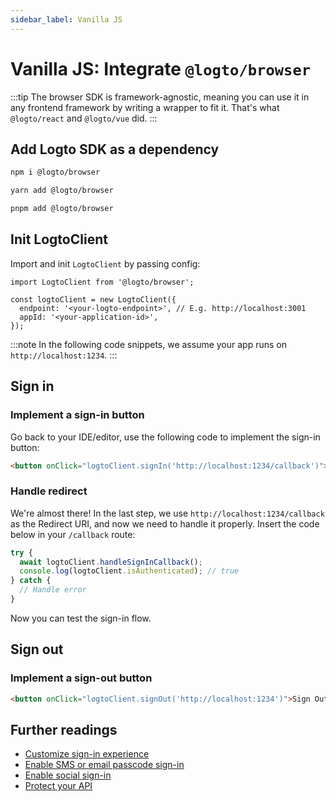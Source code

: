 ```yaml
---
sidebar_label: Vanilla JS
---
```




# Vanilla JS: Integrate `@logto/browser`

:::tip
The browser SDK is framework-agnostic, meaning you can use it in any frontend framework by writing a wrapper to fit it. That's what `@logto/react` and `@logto/vue` did.
:::

<AppNote type="Single Page" />

## Add Logto SDK as a dependency

<Tabs>
  <TabItem value="npm" label="npm">

```bash
npm i @logto/browser
```

  </TabItem>
  <TabItem value="yarn" label="Yarn">

```bash
yarn add @logto/browser
```

  </TabItem>
  <TabItem value="pnpm" label="pnpm">

```bash
pnpm add @logto/browser
```

  </TabItem>
</Tabs>

## Init LogtoClient

Import and init `LogtoClient` by passing config:

```tsx
import LogtoClient from '@logto/browser';

const logtoClient = new LogtoClient({
  endpoint: '<your-logto-endpoint>', // E.g. http://localhost:3001
  appId: '<your-application-id>',
});
```

:::note
In the following code snippets, we assume your app runs on `http://localhost:1234`.
:::

## Sign in

<SignInFlowSummary />

### Implement a sign-in button

<SignInNote calling=".signIn()" />

Go back to your IDE/editor, use the following code to implement the sign-in button:

```html
<button onClick="logtoClient.signIn('http://localhost:1234/callback')">Sign In</button>
```

### Handle redirect

We're almost there! In the last step, we use `http://localhost:1234/callback` as the Redirect URI, and now we need to handle it properly. Insert the code below in your `/callback` route:

```ts
try {
  await logtoClient.handleSignInCallback();
  console.log(logtoClient.isAuthenticated); // true
} catch {
  // Handle error
}
```

Now you can test the sign-in flow.

## Sign out

<SignOutNote />

### Implement a sign-out button

```html
<button onClick="logtoClient.signOut('http://localhost:1234')">Sign Out</button>
```

## Further readings

- [Customize sign-in experience](../customize-sie/README.md)
- [Enable SMS or email passcode sign-in](../../tutorials/get-started/enable-passcode-sign-in.mdx)
- [Enable social sign-in](../../tutorials/get-started/enable-social-sign-in.mdx)
- [Protect your API](../protect-your-api/README.md)
